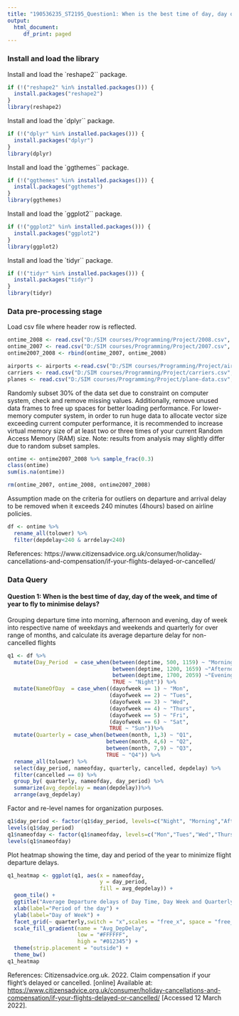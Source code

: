 ---
title: "190536235_ST2195_Question1: When is the best time of day, day of the week, and time of year to fly to minimise delays?"
output:
  html_document:
     df_print: paged
---
### Install and load the library

Install and load the `reshape2`` package.
```{r}
if (!("reshape2" %in% installed.packages())) {
  install.packages("reshape2")
}
library(reshape2)
```

Install and load the `dplyr`` package.
```{r}
if (!("dplyr" %in% installed.packages())) {
  install.packages("dplyr")
}
library(dplyr)
```

Install and load the `ggthemes`` package.
```{r}
if (!("ggthemes" %in% installed.packages())) {
  install.packages("ggthemes")
}
library(ggthemes)
```

Install and load the `ggplot2`` package.
```{r}
if (!("ggplot2" %in% installed.packages())) {
  install.packages("ggplot2")
}
library(ggplot2)
```

Install and load the `tidyr`` package.
```{r}
if (!("tidyr" %in% installed.packages())) {
  install.packages("tidyr")
}
library(tidyr)
```

### Data pre-processing stage
Load csv file where header row is reflected.
```{r}
ontime_2008 <- read.csv("D:/SIM courses/Programming/Project/2008.csv", header = TRUE)
ontime_2007 <- read.csv("D:/SIM courses/Programming/Project/2007.csv", header = TRUE)
ontime2007_2008 <- rbind(ontime_2007, ontime_2008)

airports <- airports <-read.csv("D:/SIM courses/Programming/Project/airports.csv", header = TRUE)
carriers <- read.csv("D:/SIM courses/Programming/Project/carriers.csv", header = TRUE)
planes <- read.csv("D:/SIM courses/Programming/Project/plane-data.csv", header = TRUE)
```

Randomly subset 30% of the data set due to constraint on computer system, check and remove missing values. Additionally, remove unused data frames to free up spaces for better loading performance. For lower-memory computer system, in order to run huge data to allocate vector size exceeding current computer performance, it is recommended to increase virtual memory size of at least two or three times of your current Random Access Memory (RAM) size. Note: results from analysis may slightly differ due to random subset samples.
```{r}
ontime <- ontime2007_2008 %>% sample_frac(0.3)
class(ontime)
sum(is.na(ontime))

rm(ontime_2007, ontime_2008, ontime2007_2008)
```

Assumption made on the criteria for outliers on departure and arrival delay to be removed when it exceeds 240 minutes (4hours) based on airline policies.
```{r}
df <- ontime %>%
  rename_all(tolower) %>%
  filter(depdelay<240 & arrdelay<240)
```
References: https://www.citizensadvice.org.uk/consumer/holiday-cancellations-and-compensation/if-your-flights-delayed-or-cancelled/


### Data Query
#### Question 1:  When is the best time of day, day of the week, and time of year to fly to minimise delays?

Grouping departure time into morning, afternoon and evening, day of week into respective name of weekdays and weekends and quarterly for over range of months, and calculate its average departure delay for non-cancelled flights
```{r}
q1 <- df %>%
  mutate(Day_Period  = case_when(between(deptime, 500, 1159) ~ "Morning",
                                 between(deptime, 1200, 1659) ~"Afternoon",
                                 between(deptime, 1700, 2059) ~"Evening",
                                 TRUE ~ "Night")) %>%
  mutate(NameOfDay  = case_when((dayofweek == 1) ~ "Mon",
                                (dayofweek == 2) ~ "Tues",
                                (dayofweek == 3) ~ "Wed",
                                (dayofweek == 4) ~ "Thurs",
                                (dayofweek == 5) ~ "Fri",
                                (dayofweek == 6) ~ "Sat",
                                TRUE ~ "Sun"))%>%
  mutate(Quarterly = case_when(between(month, 1,3) ~ "Q1",
                               between(month, 4,6) ~ "Q2",
                               between(month, 7,9) ~ "Q3",
                               TRUE ~ "Q4")) %>%
  rename_all(tolower) %>%
  select(day_period, nameofday, quarterly, cancelled, depdelay) %>%
  filter(cancelled == 0) %>%
  group_by( quarterly, nameofday, day_period) %>%
  summarize(avg_depdelay = mean(depdelay))%>%
  arrange(avg_depdelay)
```

Factor and re-level names for organization purposes.
```{r}
q1$day_period <- factor(q1$day_period, levels=c("Night", "Morning","Afternoon","Evening"))
levels(q1$day_period)
q1$nameofday <- factor(q1$nameofday, levels=c("Mon","Tues","Wed","Thurs","Fri","Sat", "Sun"))
levels(q1$nameofday)

```

Plot heatmap showing the time, day and period of the year to minimize flight departure delays.
```{r}
q1_heatmap <- ggplot(q1, aes(x = nameofday, 
                             y = day_period,
                             fill = avg_depdelay)) +
  geom_tile() +
  ggtitle("Average Departure delays of Day Time, Day Week and Quarterly") +
  xlab(label="Period of the day") +
  ylab(label="Day of Week") +
  facet_grid(~ quarterly,switch = "x",scales = "free_x", space = "free_x") +
  scale_fill_gradient(name = "Avg_DepDelay",
                      low = "#FFFFFF",
                      high = "#012345") +
  theme(strip.placement = "outside") +
  theme_bw()
q1_heatmap
```


References: 
Citizensadvice.org.uk. 2022. Claim compensation if your flight's delayed or cancelled. [online] Available at: <https://www.citizensadvice.org.uk/consumer/holiday-cancellations-and-compensation/if-your-flights-delayed-or-cancelled/> [Accessed 12 March 2022].